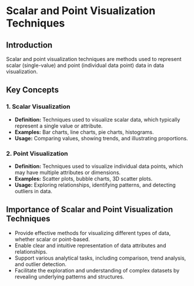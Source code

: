 # Scalar and Point Visualization Techniques

## Introduction
Scalar and point visualization techniques are methods used to represent scalar (single-value) and point (individual data point) data in data visualization.

## Key Concepts

### 1. Scalar Visualization
- **Definition:** Techniques used to visualize scalar data, which typically represent a single value or attribute.
- **Examples:** Bar charts, line charts, pie charts, histograms.
- **Usage:** Comparing values, showing trends, and illustrating proportions.

### 2. Point Visualization
- **Definition:** Techniques used to visualize individual data points, which may have multiple attributes or dimensions.
- **Examples:** Scatter plots, bubble charts, 3D scatter plots.
- **Usage:** Exploring relationships, identifying patterns, and detecting outliers in data.

## Importance of Scalar and Point Visualization Techniques
- Provide effective methods for visualizing different types of data, whether scalar or point-based.
- Enable clear and intuitive representation of data attributes and relationships.
- Support various analytical tasks, including comparison, trend analysis, and outlier detection.
- Facilitate the exploration and understanding of complex datasets by revealing underlying patterns and structures.